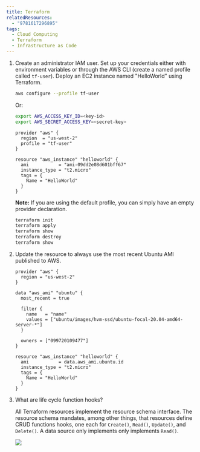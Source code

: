 ```yaml
---
title: Terraform
relatedResources:
  - "9781617296895"
tags:
  - Cloud Computing
  - Terraform
  - Infrastructure as Code
---
```


1. Create an administrator IAM user. Set up your credentials either with
   environment variables or through the AWS CLI (create a named profile called
   `tf-user`). Deploy an EC2 instance named "HelloWorld" using Terraform.

   <Solution>

   ```sh
   aws configure --profile tf-user
   ```

   Or:

   ```sh
   export AWS_ACCESS_KEY_ID=<key-id>
   export AWS_SECRET_ACCESS_KEY=<secret-key>
   ```

   ```hcl fp=main.tf nu
   provider "aws" {
     region  = "us-west-2"
     profile = "tf-user"
   }

   resource "aws_instance" "helloworld" {
     ami           = "ami-09dd2e08d601bff67"
     instance_type = "t2.micro"
     tags = {
       Name = "HelloWorld"
     }
   }
   ```

   **Note:** If you are using the default profile, you can simply have an empty
   provider declaration.

   ```sh
   terraform init
   terraform apply
   terraform show
   terraform destroy
   terraform show
   ```

   </Solution>

2. Update the resource to always use the most recent Ubuntu AMI published to
   AWS.

   <Solution>

   ```hcl fp=main.tf nu hl=5..14,17
   provider "aws" {
     region = "us-west-2"
   }

   data "aws_ami" "ubuntu" {
     most_recent = true

     filter {
       name   = "name"
       values = ["ubuntu/images/hvm-ssd/ubuntu-focal-20.04-amd64-server-*"]
     }

     owners = ["099720109477"]
   }

   resource "aws_instance" "helloworld" {
     ami           = data.aws_ami.ubuntu.id
     instance_type = "t2.micro"
     tags = {
       Name = "HelloWorld"
     }
   }
   ```

   </Solution>

3. What are life cycle function hooks?

   <Solution>

   All Terraform resources implement the resource schema interface. The resource
   schema mandates, among other things, that resources define CRUD functions
   hooks, one each for `Create()`, `Read()`, `Update()`, and `Delete()`. A data
   source only implements only implements `Read()`.

   ![](/images/local-provider.png)

   </Solution>
